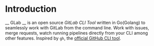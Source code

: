 # Introduction

__ GLab __ is an open source _GitLab CLI Tool_ written in Go(Golang) to seamlessly work with GitLab from the command line. Work with issues, merge requests, watch running pipelines directly from your CLI among other features. Inspired by `gh`, the [official GitHub CLI tool](https://github.com/cli/cli).
